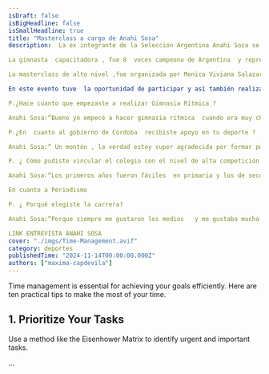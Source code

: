```yaml
---
isDraft: false
isBigHeadline: false
isSmallHeadline: true
title: "Masterclass a cargo de Anahi Sosa"
description:  La ex integrante de la Selección Argentina Anahi Sosa se hizo presente el 20 de mayo del 2023  en el Polideportivo Municipal de Huerta Grande reuniendo a niñas , desde  los 5 años, jóvenes gimnastas y entrenadoras; llevando a cabo una gran jornada deportiva de capacitación y ampliación de conocimientos para dicha disciplina , se abordaron técnicas de base de manera práctica y manejo de aparatos ; con una gran concurrencia , participaron de más de 80  gimnasta y entrenadoras .

La gimnasta  capacitadora , fue 8  veces campeona de Argentina  y representó al país en 5 campeonatos del mundo , tres juegos odesur y disputó una final mundial.

La masterclass de alto nivel ,fue organizada por Monica Viviana Salazar la misma es profesora de Gimnasia Rítmica , con el auspicio del Municipio de Huerta Grande y el gimnasio Oxigeno.

En este evento tuve  la oportunidad de participar y así también realizarle una entrevista a Anahí Sosa , la que realizo la transcripción  a continuación: 

P.¿Hace cuanto que empezaste a realizar Gimnasia Rítmica ?

Anahi Sosa:“Bueno yo empecé a hacer gimnasia rítmica  cuando era muy chica  a los 6 años  y termine y me retire de los 35 de la competencia  y de ai estoy en en este rol  de entrenadora “ 

P.¿En  cuanto al gobierno de Córdoba  recibiste apoyo en tu deporte ?

Anahi Sosa:“ Un montón , la verdad estoy super agradecida por formar parte de  una federación y tuve un montón de apoyo y gracias a eso pude desarrollar mi carrera  y creo que logré todo lo que logre”

P. ¿ Cómo pudiste vincular el colegio con el nivel de alta competición ? 

Anahi Sosa:“Los primeros años fueron fáciles  en primaria y los de secundarios por que no competía a tan alto nivel  se empezó a complicar  en el secundario en tercer año ya que entrenaba 8 horas diarias , estudiaba  en mi casa  iba y rendir los exámenes y estudiaba todo el dia “.

En cuanto a Periodismo

P. ¿ Porqué elegiste la carrera?

Anahi Sosa:“Porque siempre me gustaron los medios   y me gustaba mucha el contenido de la carrera  en todas sus facetas me gustaba la televisión , la radio , me gustaba gráfica  y actualmente siempre hago  con el periodismo todavía”

LINK ENTREVISTA ANAHI SOSA
cover: "./imgs/Time-Management.avif"
category: deportes
publishedTime: "2024-11-14T00:00:00.000Z"
authors: ["maxima-capdevila"]
---
```


Time management is essential for achieving your goals efficiently. Here are ten practical tips to make the most of your time.

## 1. Prioritize Your Tasks

Use a method like the Eisenhower Matrix to identify urgent and important tasks.

...
